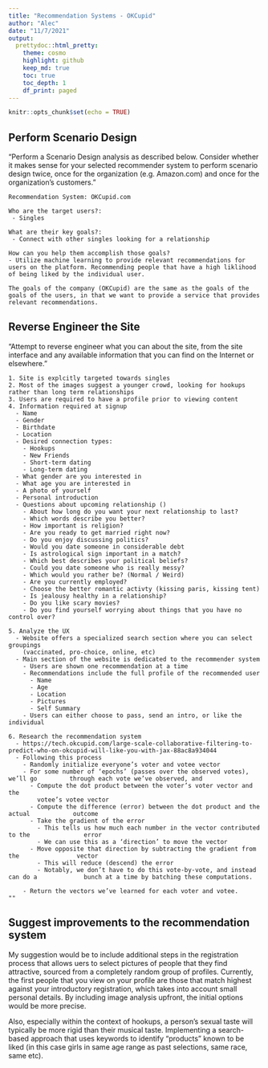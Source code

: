 ```yaml
---
title: "Recommendation Systems - OKCupid"
author: "Alec"
date: "11/7/2021"
output: 
  prettydoc::html_pretty:
    theme: cosmo
    highlight: github
    keep_md: true
    toc: true
    toc_depth: 1
    df_print: paged
---
```


```r
knitr::opts_chunk$set(echo = TRUE)
```


## Perform Scenario Design

"Perform a Scenario Design analysis as described below.  Consider whether it makes sense for your selected recommender system to perform scenario design twice, once for the organization (e.g. Amazon.com) and once for the organization's customers."

```
Recommendation System: OKCupid.com

Who are the target users?: 
 - Singles

What are their key goals?: 
 - Connect with other singles looking for a relationship

How can you help them accomplish those goals?
- Utilize machine learning to provide relevant recommendations for users on the platform. Recommending people that have a high liklihood of being liked by the individual user.

The goals of the company (OKCupid) are the same as the goals of the goals of the users, in that we want to provide a service that provides relevant recommendations.

```


## Reverse Engineer the Site

"Attempt to reverse engineer what you can about the site, from the site interface and any available information that you can find on the Internet or elsewhere."

```
1. Site is explcitly targeted towards singles
2. Most of the images suggest a younger crowd, looking for hookups rather than long term relationships
3. Users are required to have a profile prior to viewing content
4. Information required at signup
  - Name
  - Gender
  - Birthdate
  - Location
  - Desired connection types:
    - Hookups
    - New Friends
    - Short-term dating
    - Long-term dating
  - What gender are you interested in
  - What age you are interested in
  - A photo of yourself
  - Personal introduction
  - Questions about upcoming relationship ()
    - About how long do you want your next relationship to last?
    - Which words describe you better?
    - How important is religion?
    - Are you ready to get married right now?
    - Do you enjoy discussing politics?
    - Would you date someone in considerable debt
    - Is astrological sign important in a match?
    - Which best describes your political beliefs?
    - Could you date someone who is really messy?
    - Which would you rather be? (Normal / Weird)
    - Are you currently employed?
    - Choose the better romantic activty (kissing paris, kissing tent)
    - Is jealousy healthy in a relationship?
    - Do you like scary movies?
    - Do you find yourself worrying about things that you have no control over?
    
5. Analyze the UX
  - Website offers a specialized search section where you can select groupings
    (vaccinated, pro-choice, online, etc)
  - Main section of the website is dedicated to the recommender system
    - Users are shown one recommendation at a time
    - Recommendations include the full profile of the recommended user
      - Name
      - Age
      - Location
      - Pictures
      - Self Summary
    - Users can either choose to pass, send an intro, or like the individual
    
6. Research the recommendation system
  - https://tech.okcupid.com/large-scale-collaborative-filtering-to-predict-who-on-okcupid-will-like-you-with-jax-88ac8a934044
  - Following this process
    - Randomly initialize everyone’s voter and votee vector
    - For some number of ‘epochs’ (passes over the observed votes), we’ll go         through each vote we’ve observed, and
      - Compute the dot product between the voter’s voter vector and the
        votee’s votee vector
      - Compute the difference (error) between the dot product and the actual            outcome
      - Take the gradient of the error
        - This tells us how much each number in the vector contributed to the               error
        - We can use this as a ‘direction’ to move the vector
      - Move opposite that direction by subtracting the gradient from the                vector
        - This will reduce (descend) the error
        - Notably, we don’t have to do this vote-by-vote, and instead can do a             bunch at a time by batching these computations.
        
    - Return the vectors we’ve learned for each voter and votee.
""

```

## Suggest improvements to the recommendation system

My suggestion would be to include additional steps in the registration process that allows uers to select pictures of people that they find attractive, sourced from a completely random group of profiles. Currently, the first people that you view on your profile are those that match highest against your introductory registration, which takes into account small personal details. By including image analysis upfront, the initial options would be more precise.

Also, especially within the context of hookups, a person's sexual taste will typically be more rigid than their musical taste. Implementing a search-based approach that uses keywords to identify "products" known to be liked (in this case girls in same age range as past selections, same race, same etc).






